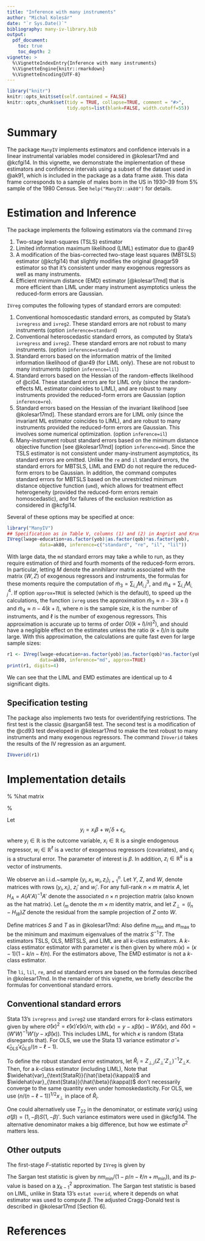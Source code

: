 ```yaml
---
title: "Inference with many instruments"
author: "Michal Kolesár"
date: "`r Sys.Date()`"
bibliography: many-iv-library.bib
output:
  pdf_document:
    toc: true
    toc_depth: 2
vignette: >
  %\VignetteIndexEntry{Inference with many instruments}
  %\VignetteEngine{knitr::rmarkdown}
  %\VignetteEncoding{UTF-8}
---
```


```r
library("knitr")
knitr::opts_knit$set(self.contained = FALSE)
knitr::opts_chunk$set(tidy = TRUE, collapse=TRUE, comment = "#>",
                      tidy.opts=list(blank=FALSE, width.cutoff=55))
```

# Summary

The package `ManyIV` implements estimators and confidence intervals in a linear
instrumental variables model considered in @kolesar17md and @kcfgi14. In this
vignette, we demonstrate the implementation of these estimators and confidence
intervals using a subset of the dataset used in @ak91, which is included in the
package as a data frame `ak80`. This data frame corresponds to a sample of males
born in the US in 1930--39 from 5% sample of the 1980 Census. See
`help("ManyIV::ak80")` for details.

# Estimation and Inference

The package implements the following estimators via the command `IVreg`

1. Two-stage least-squares (TSLS) estimator
2. Limited information maximum likelihood (LIML) estimator  due to @ar49
3. A modification of the bias-corrected two-stage least squares (MBTSLS)
   estimator (@kcfgi14) that slightly modifies the original @nagar59 estimator
   so that it's consistent under many exogenous regressors as well as many
   instruments.
4. Efficient minimum distance (EMD) estimator [@kolesar17md] that is more
   efficient than LIML under many instrument asymptotics unless the reduced-form
   errors are Gaussian.

`IVreg` computes the following types of standard errors are computed:

1. Conventional homoscedastic standard errors, as computed by Stata's
   `ivregress` and `ivreg2`. These standard errors are not robust to many
   instruments (option `inference=standard`)
2. Conventional heteroscedastic standard errors, as computed by Stata's
   `ivregress` and `ivreg2`. These standard errors are not robust to many
   instruments. (option `inference=standard`)
3. Standard errors based on the information matrix of the limited information
   likelihood of @ar49 (for LIML only). These are not robust to many instruments
   (option `inference=lil`)
3. Standard errors based on the Hessian of the random-effects likelihood
   of @ci04. These standard errors are for LIML only (since the random-effects ML
   estimator coincides to LIML), and are robust to many instruments provided the
   reduced-form errors are Gaussian (option `inference=re`).
4. Standard errors based on the Hessian of the invariant
   likelihood [see @kolesar17md]. These standard errors are for LIML only (since
   the invariant ML estimator coincides to LIML), and are robust to many
   instruments provided the reduced-form errors are Gaussian. This involves some
   numerical optimization. (option `inference=il`)
5. Many-instrument robust standard errors based on the minimum distance
   objective function [see @kolesar17md] (option `inference=md`). Since the TSLS
   estimator is not consistent under many-instrument asymptotics, its standard
   errors are omitted. Unlike the `re` and `il` standard errors, the standard
   errors for MBTSLS, LIML and EMD do not require the reduced-form errors to be
   Gaussian. In addition, the command computes standard errors for MBTSLS based
   on the unrestricted minimum distance objective function (`umd`), which allows
   for treatment effect heterogeneity (provided the reduced-form errors remain
   homoscedastic), and for failures of the exclusion restriction as considered
   in @kcfgi14.

Several of these options may be specified at once:

```r
library("ManyIV")
## Specification as in Table V, columns (1) and (2) in Angrist and Krueger
IVreg(lwage~education+as.factor(yob)|as.factor(qob)*as.factor(yob),
            data=ak80, inference=c("standard", "re", "il", "lil"))
```

With large data, the `md` standard errors may take a while to run, as they
require estimation of third and fourth moments of the reduced-form errors. In
particular, letting $M$ denote the annihilaror matrix associated with the matrix
$(W,Z)$ of exogenous regressors and instruments, the formulas for these moments
require the computation of $\tilde{m}_{3}=\sum_{i,j}M_{i,j}^3$, and
$\tilde{m}_{4}=\sum_{i,j}M_{i,j}^4$. If option `approx=TRUE` is selected (which
is the default), to speed up the calculations, the function `ivreg` uses the
approximation $\tilde{m}_{3}\approx n-3(k+l)$ and $\tilde{m}_{4}\approx
n-4(k+l)$, where $n$ is the sample size, $k$ is the number of instruments, and
$\ell$ is the number of exogenous regressors. This approximation is accurate up
to terms of order $O((k+l)/n)^2)$, and should have a negligible effect on the estimates unless the ratio $(k+l)/n$ is quite large. With this approximation, the calculations are quite fast even for large sample sizes:
```r
r1 <- IVreg(lwage~education+as.factor(yob)|as.factor(qob)*as.factor(yob),
            data=ak80, inference="md", approx=TRUE)
print(r1, digits=4)
```

We can see that the LIML and EMD estimates are identical up to 4 significant
digits.

## Specification testing

The package also implements two tests for overidentifying restrictions. The
first test is the classic @sargan58 test. The second test is a modification of
the @cd93 test developed in @kolesar17md to make the test robust to many
instruments and many exogenous regressors. The command `IVoverid` takes the
results of the IV regression as an argument.

```r
IVoverid(r1)
```

# Implementation details

\newcommand{\br}{\mathbf{R}} %
\newcommand{\Hm}[1]{{H}_{#1}} %hat matrix
\newcommand{\h}[2]{\hat{#1}_{\text{\textsc{#2}}}} %

Let $$y_{i}=x_{i}\beta+w_{i}'\delta+\epsilon_{i},$$ where $y_{i}\in\mathbb{R}$
is the outcome variable, $x_{i}\in\mathbb{R}$ is a single endogenous regressor,
$w_{i}\in\mathbb{R}^{\ell}$ is a vector of exogenous regressors (covariates),
and $\epsilon_{i}$ is a structural error. The parameter of interest is $\beta$.
In addition, $z_{i}\in\mathbb{R}^{k}$ is a vector of instruments.

We observe an i.i.d.~sample $\{y_{i},x_{i},w_{i},z_{i}\}_{i=1}^{n}$. Let $Y$,
$Z$, and $W$, denote matrices with rows $(y_{i},x_{i})$, $z_{i}'$ and $w_{i}'$.
For any full-rank $n\times m$ matrix ${A}$, let $\Hm{{A}}={A}({A}'{A})^{-1}{A}'$
denote the associated $n\times n$ projection matrix (also known as the hat
matrix). Let $I_{m}$ denote the $m\times m$ identity matrix, and let
${Z}_{\perp}=(I_{n}-\Hm{W}){Z}$ denote the residual from the sample
projection of ${Z}$ onto $W$.

Define matrices $S$ and $T$ as in @kolesar17md: \begin{align*}
T&=Y'\Hm{Z_{\perp}}Y/n,& S&=Y'(I_{n}-\Hm{Z,W})Y/(n-k-\ell). \end{align*}
Also define $m_{\min}$ and $m_{\max}$ to be the minimum and maximum eigenvalues
of the matrix $S^{-1}T$. The estimators TSLS, OLS, MBTSLS, and LIML are all
$k$-class estimators. A $k$-class estimator estimator with parameter $\kappa$ is
then given by
\begin{equation*}
\hat{\beta}(\kappa)=\frac{T_{12}-m(\kappa)
S_{12}}{T_{22}-m(\kappa)S_{22}},
\end{equation*}
where $m(\kappa)=(\kappa-1)(1-k/n-\ell/n)$. For the estimators above,
\begin{align*}
m_{OLS}&=-(1-k/n-\ell/n)& m_{TSLS}&=0,& m_{MBTSLS}&=k/n,&
m_{LIML}&=m_{\min}.
\end{align*}
The EMD estimator is not a $k$-class estimator.

The `li`, `lil`, `re`, and `md` standard errors are based on the formulas
described in @kolesar17md. In the remainder of this vignette, we briefly
describe the formulas for conventional standard errors.

## Conventional standard errors
Stata 13's `ivregress` and `ivreg2` use standard errors for
$k$-class estimators given by
\begin{equation*}
  \widehat{var}_{\text{Stata}}(\hat{\beta}(\kappa))
  =  \frac{1}{n}\frac{\hat{\sigma}(\kappa)^{2}}{
    T_{22}-m(\kappa) S_{22}},
\end{equation*}
where
$\hat{\sigma}(\kappa)^{2}=\hat{\epsilon}(\kappa)'\hat{\epsilon}(\kappa)/n$, with
$\hat{\epsilon}(\kappa)=y-x\hat{\beta}(\kappa)-W'\hat{\delta}(\kappa)$,
and $\hat{\delta}(\kappa)=(W'W)^{-1}W'(y-x\hat{\beta}(\kappa))$. This
includes LIML, for which $\kappa$ is random (Stata disregards that). For OLS,
we use the Stata 13 variance estimator
$\hat{\sigma}=\hat{\epsilon}_{OLS}'\hat{\epsilon}_{OLS}/(n-\ell-1)$.

To define the robust standard error estimators, let
$\hat{R}_{i}=Z_{\perp,i}(Z_{\perp}'Z_{\perp})^{-1}Z_{\perp}x$. Then, for a
$k$-class estimator (including LIML),
\begin{equation*}
  \widehat{var}_{\text{StataR}}(\hat{\beta}(\kappa))
  =\frac{\sum_{i=1}^{n}\hat{\epsilon}_{i}(\kappa)\hat{R}_{i}^{2}}{n^{2}(T_{22}-m(\kappa)S_{22})^{2}}.
\end{equation*}
Note that $\widehat{var}_{\text{StataR}}(\hat{\beta}(\kappa))$ and
$\widehat{var}_{\text{Stata}}(\hat{\beta}(\kappa))$ don't necessarily converge
to the same quantity even under homoskedasticity. For OLS, we use
$(n/(n-\ell-1))^{1/2}x_{\perp}$ in place of $\hat{R}_{i}$.

One could alternatively use $T_{22}$ in the denominator, or estimate
$var(\epsilon_{i})$ using $\hat{\sigma}(\beta)=(1,-\beta)S(1,-\beta)'$. Such
variance estimators were used in @kcfgi14. The alternative denominator makes a
big difference, but how we estimate $\sigma^{2}$ matters less.

## Other outputs
The first-stage $F$-statistic reported by `IVreg` is given by
\begin{equation*}
F= \frac{n}{k}\frac{T_{22}}{S_{22}}.
\end{equation*}

The Sargan test statistic is given by $nm_{\min}/(1-p/n-\ell/n+m_{\min}))$, and
its $p$-value is based on a $\chi^{2}_{k-1}$ approximation. The Sargan test
statistic is based on LIML, unlike in Stata 13's `estat overid`, where it
depends on what estimator was used to compute $\beta$. The adjusted Cragg-Donald
test is described in @kolesar17md [Section 6].


# References
